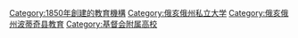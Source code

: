 [[Category:1850年創建的教育機構|Category:1850年創建的教育機構]]
[[Category:俄亥俄州私立大学|Category:俄亥俄州私立大学]]
[[Category:俄亥俄州波蒂奇县教育|Category:俄亥俄州波蒂奇县教育]]
[[Category:基督会附属高校|Category:基督会附属高校]]